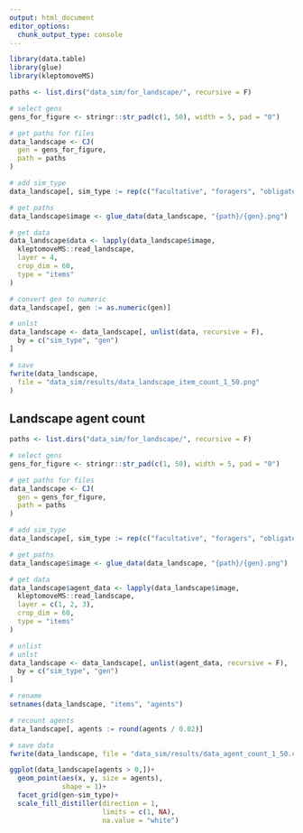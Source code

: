 ```yaml
---
output: html_document
editor_options: 
  chunk_output_type: console
---
```

```r
library(data.table)
library(glue)
library(kleptomoveMS)
```

```r
paths <- list.dirs("data_sim/for_landscape/", recursive = F)

# select gens
gens_for_figure <- stringr::str_pad(c(1, 50), width = 5, pad = "0")

# get paths for files
data_landscape <- CJ(
  gen = gens_for_figure,
  path = paths
)

# add sim_type
data_landscape[, sim_type := rep(c("facultative", "foragers", "obligate"), 2)]

# get paths
data_landscape$image <- glue_data(data_landscape, "{path}/{gen}.png")

# get data
data_landscape$data <- lapply(data_landscape$image,
  kleptomoveMS::read_landscape,
  layer = 4,
  crop_dim = 60,
  type = "items"
)

# convert gen to numeric
data_landscape[, gen := as.numeric(gen)]

# unlst
data_landscape <- data_landscape[, unlist(data, recursive = F),
  by = c("sim_type", "gen")
]

# save
fwrite(data_landscape,
  file = "data_sim/results/data_landscape_item_count_1_50.png"
)
```

## Landscape agent count

```r
paths <- list.dirs("data_sim/for_landscape/", recursive = F)

# select gens
gens_for_figure <- stringr::str_pad(c(1, 50), width = 5, pad = "0")

# get paths for files
data_landscape <- CJ(
  gen = gens_for_figure,
  path = paths
)

# add sim_type
data_landscape[, sim_type := rep(c("facultative", "foragers", "obligate"), 2)]

# get paths
data_landscape$image <- glue_data(data_landscape, "{path}/{gen}.png")

# get data
data_landscape$agent_data <- lapply(data_landscape$image,
  kleptomoveMS::read_landscape,
  layer = c(1, 2, 3),
  crop_dim = 60,
  type = "items"
)

# unlist
# unlst
data_landscape <- data_landscape[, unlist(agent_data, recursive = F),
  by = c("sim_type", "gen")
]

# rename
setnames(data_landscape, "items", "agents")

# recount agents
data_landscape[, agents := round(agents / 0.02)]

# save data
fwrite(data_landscape, file = "data_sim/results/data_agent_count_1_50.csv")
```

```r
ggplot(data_landscape[agents > 0,])+
  geom_point(aes(x, y, size = agents),
             shape = 1)+
  facet_grid(gen~sim_type)+
  scale_fill_distiller(direction = 1,
                       limits = c(1, NA),
                       na.value = "white")
```

